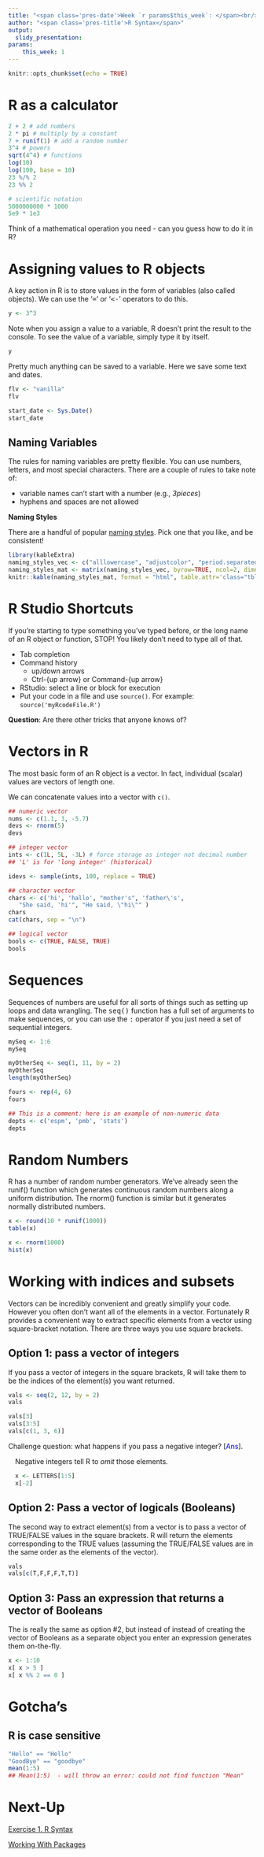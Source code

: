 ```yaml
---
title: "<span class='pres-date'>Week `r params$this_week`: </span><br/><span class='pres-subtitle'>Spatial Data Analysis with R</span> <br/><span class='pres-date'>`r load('../common/course_info.RData'); lstCI[[paste0('class0', params$this_week)]]`</span>"
author: "<span class='pres-title'>R Syntax</span>"
output: 
  slidy_presentation:
params:
    this_week: 1
---
```


```r
knitr::opts_chunk$set(echo = TRUE)
```

# R as a calculator

```r
2 + 2 # add numbers
2 * pi # multiply by a constant
7 + runif(1) # add a random number
3^4 # powers
sqrt(4^4) # functions
log(10)
log(100, base = 10)
23 %/% 2 
23 %% 2

# scientific notation
5000000000 * 1000
5e9 * 1e3
```

Think of a mathematical operation you need - can you guess how to do it in R?

# Assigning values to R objects

A key action in R is to store values in the form of variables (also called objects). We can use the '<tt>=</tt>' or '<tt><-</tt>' operators to do this.

```r
y <- 3^3
```

Note when you assign a value to a variable, R doesn't print the result to the console. To see the value of a variable, simply type it by itself.

```r
y
```

Pretty much anything can be saved to a variable. Here we save some text and dates.

```r
flv <- "vanilla"
flv

start_date <- Sys.Date()
start_date
```

## Naming Variables

The rules for naming variables are pretty flexible. You can use numbers, letters, and most special characters. There are a couple of rules to take note of:

<div class="indented2">
- variable names can't start with a number (e.g., *3pieces*)  
- hyphens and spaces are not allowed
</div>

__Naming Styles__

There are a handful of popular  [naming styles](https://www.r-bloggers.com/consistent-naming-conventions-in-r/){target="_blank"}. Pick one that you like, and be consistent! 

```r
library(kableExtra)
naming_styles_vec <- c("alllowercase", "adjustcolor", "period.separated", "shoe.size", "underscore_separated", "numeric_version", "lowerCamelCase", "addTaskCallback", "UpperCamelCase", "SignatureMethod")
naming_styles_mat <- matrix(naming_styles_vec, byrow=TRUE, ncol=2, dimnames=list(1:(length(naming_styles_vec)/2), c("Style", "Example")))
knitr::kable(naming_styles_mat, format = "html", table.attr='class="tbl_compact"') %>% column_spec(column=2, monospace = TRUE)
```

# R Studio Shortcuts

If you're starting to type something you've typed before, or the long name of an R object or function, STOP!  You likely don't need to type all of that.

- Tab completion
- Command history 
    * up/down arrows
    * Ctrl-{up arrow} or Command-{up arrow}
- RStudio: select a line or block for execution
- Put your code in a file and use `source()`. For example: `source('myRcodeFile.R')`

**Question**: Are there other tricks that anyone knows of?

# Vectors in R

The most basic form of an R object is a vector. In fact, individual (scalar) values are vectors of length one. 

We can concatenate values into a vector with `c()`.

```r
## numeric vector
nums <- c(1.1, 3, -5.7)
devs <- rnorm(5)
devs

## integer vector
ints <- c(1L, 5L, -3L) # force storage as integer not decimal number
## 'L' is for 'long integer' (historical)

idevs <- sample(ints, 100, replace = TRUE)

## character vector
chars <- c('hi', 'hallo', "mother's", 'father\'s', 
   "She said, 'hi'", "He said, \"hi\"" )
chars
cat(chars, sep = "\n")

## logical vector
bools <- c(TRUE, FALSE, TRUE)
bools
```

# Sequences

Sequences of numbers are useful for all sorts of things such as setting up loops and data wrangling. The <tt>seq()</tt> function has a full set of arguments to make sequences, or you can use the <tt>:</tt> operator if you just need a set of sequential integers.    

```r
mySeq <- 1:6
mySeq

myOtherSeq <- seq(1, 11, by = 2)
myOtherSeq
length(myOtherSeq)

fours <- rep(4, 6)
fours

## This is a comment: here is an example of non-numeric data
depts <- c('espm', 'pmb', 'stats')
depts
```

# Random Numbers

R has a number of random number generators. We've already seen the runif() function which generates continuous random numbers along a uniform distribution. The rnorm() function is similar but it generates normally distributed numbers.

```r
x <- round(10 * runif(1000))
table(x)

x <- rnorm(1000)
hist(x)
```


# Working with indices and subsets

Vectors can be incredibly convenient and greatly simplify your code. However you often don't want all of the elements in a vector. Fortunately R provides a convenient way to extract specific elements from a vector using square-bracket notation. There are three ways you use square brackets.

## Option 1: pass a vector of integers

If you pass a vector of integers in the square brackets, R will take them to be the indices of the element(s) you want returned.

```r
vals <- seq(2, 12, by = 2)
vals

vals[3]
vals[3:5]
vals[c(1, 3, 6)]
```

Challenge question: what happens if you pass a negative integer? [<span id="qtn_tismynn" class="showhide" style="cursor: pointer; color:blue;" onclick="showHide('tismynn');return false;">Ans</span>].

<div id="tismynn" class="answer-code" style="margin-left:1em;">
Negative integers tell R to *omit* those elements.

```r
x <- LETTERS[1:5]
x[-2]
```
</div>

## Option 2: Pass a vector of logicals (Booleans)

The second way to extract element(s) from a vector is to pass a vector of TRUE/FALSE values in the square brackets. R will return the elements corresponding to the TRUE values (assuming the TRUE/FALSE values are in the same order as the elements of the vector).

```r
vals
vals[c(T,F,F,F,T,T)]
```

## Option 3: Pass an expression that returns a vector of Booleans

The is really the same as option #2, but instead of instead of creating the vector of Booleans as a separate object you enter an expression generates them on-the-fly.

```r
x <- 1:10
x[ x > 5 ]
x[ x %% 2 == 0 ]
```

# Gotcha's

## R  is case sensitive

```r
"Hello" == "Hello"
"GoodBye" == "goodbye"
mean(1:5)
## Mean(1:5)  - will throw an error: could not find function "Mean"
```

# Next-Up

[Exercise 1. R Syntax](../exercises/ex01_basicr.html){target="_blank"}

[Working With Packages](part01c_packages.html)
